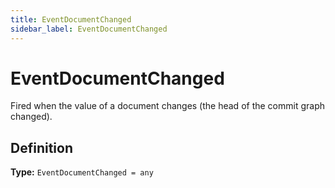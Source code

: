 ```yaml
---
title: EventDocumentChanged
sidebar_label: EventDocumentChanged
---
```


# EventDocumentChanged

Fired when the value of a document changes (the head of the commit graph
changed).

## Definition

**Type:** <code>EventDocumentChanged = any</code>

